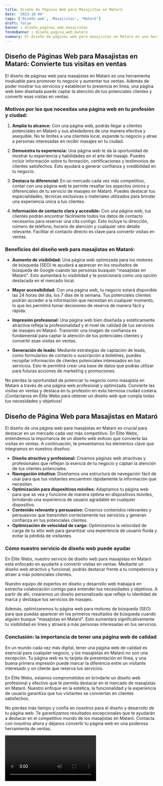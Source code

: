 ```yaml
---
title: Diseño de Páginas Web para Masajistas en Mataró
date: '2023-10-04'
tags: ['Diseño web', 'Masajistas', 'Mataró']
draft: false
banner : diseño_paginas_web_masajistas
fondoBanner : diseño_pagina_web_mataró
summary: El diseño de páginas web para masajistas en Mataró es una herramienta invaluable para promover tu negocio y aumentar tus ventas. Además de poder mostrar tus servicios y establecer tu presencia en línea, una página web bien diseñada puede captar la atención de tus potenciales clientes y convertir esas visitas en ventas.
---
```


## Diseño de Páginas Web para Masajistas en Mataró: Convierte tus visitas en ventas

El diseño de páginas web para masajistas en Mataró es una herramienta invaluable para promover tu negocio y aumentar tus ventas. Además de poder mostrar tus servicios y establecer tu presencia en línea, una página web bien diseñada puede captar la atención de tus potenciales clientes y convertir esas visitas en ventas.

### Motivos por los que necesitas una página web en tu profesión y ciudad:

1. **Amplía tu alcance:** Con una página web, podrás llegar a clientes potenciales en Mataró y sus alrededores de una manera efectiva y asequible. No te limites a una clientela local, expande tu negocio y atrae a personas interesadas en recibir masajes en tu ciudad.

2. **Demuestra tu experiencia:** Una página web te da la oportunidad de mostrar tu experiencia y habilidades en el arte del masaje. Puedes incluir información sobre tu formación, certificaciones y testimonios de clientes satisfechos. Esto ayudará a generar confianza y credibilidad en tu negocio.

3. **Destaca tu diferencial:** En un mercado cada vez más competitivo, contar con una página web te permite resaltar los aspectos únicos y diferenciales de tu servicio de masajes en Mataró. Puedes destacar tus especialidades, técnicas exclusivas o materiales utilizados para brindar una experiencia única a tus clientes.

4. **Información de contacto clara y accesible:** Con una página web, tus clientes podrán encontrar fácilmente todos los datos de contacto necesarios para reservar una cita contigo. Esto incluye tu dirección, número de teléfono, horario de atención y cualquier otro detalle relevante. Facilitar el contacto directo es clave para convertir visitas en ventas.

### Beneficios del diseño web para masajistas en Mataró:

- **Aumento de visibilidad:** Una página web optimizada para los motores de búsqueda (SEO) te ayudará a aparecer en los resultados de búsqueda de Google cuando las personas busquen "masajistas en Mataró". Esto aumentará tu visibilidad y te posicionará como una opción destacada en el mercado local.

- **Mayor accesibilidad:** Con una página web, tu negocio estará disponible las 24 horas del día, los 7 días de la semana. Tus potenciales clientes podrán acceder a la información que necesitan en cualquier momento, lo que les permitirá tomar decisiones de reserva de manera fácil y rápida.

- **Impresión profesional:** Una página web bien diseñada y estéticamente atractiva refleja la profesionalidad y el nivel de calidad de tus servicios de masajes en Mataró. Transmitir una imagen de confianza es fundamental para captar la atención de tus potenciales clientes y convertir esas visitas en ventas.

- **Generación de leads:** Mediante estrategias de captación de leads, como formularios de contacto o suscripción a boletines, puedes recopilar información de clientes potenciales interesados en tus servicios. Esto te permitirá crear una base de datos que podrás utilizar para futuras acciones de marketing y promociones.

No pierdas la oportunidad de potenciar tu negocio como masajista en Mataró a través de una página web profesional y optimizada. Convierte las visitas en ventas y destaca en tu profesión en esta hermosa ciudad costera. ¡Contáctanos en Élite Webs para obtener un diseño web que cumpla todas tus necesidades y objetivos!

<GifSeo />

<Cta />

## Diseño de Página Web para Masajistas en Mataró

El diseño de una página web para masajistas en Mataró es crucial para destacar en un mercado cada vez más competitivo. En Élite Webs, entendemos la importancia de un diseño web exitoso que convierta las visitas en ventas. A continuación, te presentamos los elementos clave que integramos en nuestros diseños:

- **Diseño atractivo y profesional:** Creamos páginas web atractivas y profesionales que reflejan la esencia de tu negocio y captan la atención de tus clientes potenciales.
- **Navegación intuitiva:** Diseñamos una estructura de navegación fácil de usar para que tus visitantes encuentren rápidamente la información que necesitan.
- **Optimización para dispositivos móviles:** Adaptamos tu página web para que se vea y funcione de manera óptima en dispositivos móviles, brindando una experiencia de usuario agradable en cualquier dispositivo.
- **Contenido relevante y persuasivo:** Creamos contenidos relevantes y persuasivos que transmiten correctamente tus servicios y generan confianza en tus potenciales clientes.
- **Optimización de velocidad de carga:** Optimizamos la velocidad de carga de tu sitio web para garantizar una experiencia de usuario fluida y evitar la pérdida de visitantes.

### Cómo nuestro servicio de diseño web puede ayudar

En Élite Webs, nuestro servicio de diseño web para masajistas en Mataró está enfocado en ayudarte a convertir visitas en ventas. Mediante un diseño web atractivo y funcional, podrás destacar frente a tu competencia y atraer a más potenciales clientes.

Nuestro equipo de expertos en diseño y desarrollo web trabajará en estrecha colaboración contigo para entender tus necesidades y objetivos. A partir de ahí, crearemos un diseño personalizado que refleje tu identidad de marca y destaque tus servicios de masajes.

Además, optimizaremos tu página web para motores de búsqueda (SEO) para que puedas aparecer en los primeros resultados de búsqueda cuando alguien busque "masajistas en Mataró". Esto aumentará significativamente tu visibilidad en línea y atraerá a más personas interesadas en tus servicios.

### Conclusión: la importancia de tener una página web de calidad

En un mundo cada vez más digital, tener una página web de calidad es esencial para cualquier negocio, y los masajistas en Mataró no son una excepción. Tu página web es tu tarjeta de presentación en línea, y una buena primera impresión puede marcar la diferencia entre un visitante interesado y un cliente que reserva tus servicios.

En Élite Webs, estamos comprometidos en brindarte un diseño web profesional y efectivo que te permita destacar en el mercado de masajistas en Mataró. Nuestro enfoque en la estética, la funcionalidad y la experiencia de usuario garantiza que tus visitantes se conviertan en clientes satisfechos.

No pierdas más tiempo y confía en nosotros para el diseño y desarrollo de tu página web. Te garantizamos resultados excepcionales que te ayudarán a destacar en el competitivo mundo de los masajistas en Mataró. Contacta con nosotros ahora y déjanos convertir tu página web en una poderosa herramienta de ventas.

<Video />

<CtaBot job='Masajistas' city='Mataró'/>

<Gmaps query='Mataró+españa+maps' />